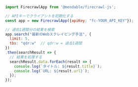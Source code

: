 ```js Node
import FirecrawlApp from '@mendable/firecrawl-js';

// APIキーでクライアントを初期化する
const app = new FirecrawlApp({apiKey: "fc-YOUR_API_KEY"});

// 過去1週間分の結果を検索
app.search("最新のWebスクレイピング手法", {
  limit: 5,
  tbs: "qdr:w"  // qdr:w = 過去1週間
})
.then(searchResult => {
  // 結果を処理する
  searchResult.data.forEach(result => {
    console.log(`タイトル: ${result.title}`);
    console.log(`URL: ${result.url}`);
  });
}); 
```

